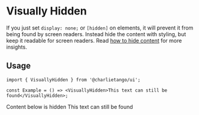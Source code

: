 
<Meta title="Components/Visually Hidden" component={VisuallyHidden} />

# Visually Hidden

If you just set `display: none;` or `[hidden]` on elements, it will prevent it from being found by
screen readers. Instead hide the content with styling, but keep it readable for screen readers. Read
[how to hide content](https://a11yproject.com/posts/how-to-hide-content/) for more insights.

## Usage

```tsx
import { VisuallyHidden } from '@charlietango/ui';

const Example = () => <VisuallyHidden>This text can still be found</VisuallyHidden>;
```

<Canvas>
  <div>
    <Heading as="h3">Content below is hidden</Heading>
    <VisuallyHidden>This text can still be found</VisuallyHidden>
  </div>
</Canvas>
